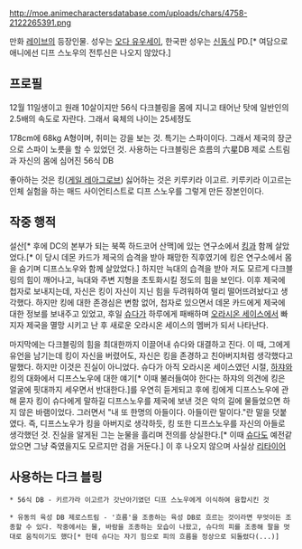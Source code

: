 http://moe.animecharactersdatabase.com/uploads/chars/4758-2122265391.png

만화 [[레이브]]의 등장인물. 성우는 [[오다 유우세이]], 한국판 성우는 [[신동식]] PD.[* 여담으로 애니에선 디프 스노우의 전투신은 나오지 않았다.]

== 프로필 ==
12월 11일생이고 원래 10살이지만 56식 다크블링을 몸에 지니고 태어난 탓에 일반인의 2.5배의 속도로 자란다. 그래서 육체의 나이는 25세정도

178cm에 68kg A형이며, 취미는 강을 보는 것. 특기는 스파이이다. 그래서 제국의 장군으로 스파이 노릇을 할 수 있었던 것. 사용하는 다크블링은 흐름의 六星DB 제로 스트림과 자신의 몸에 심어진 56식 DB

좋아하는 것은 킹([[게일 레아그로브]]) 싫어하는 것은 키루키라 이고르. 키루키라 이고르는 인체 실험을 하는 매드 사이언티스트로 디프 스노우를 그렇게 만든 장본인이다.

== 작중 행적 ==
설산[* 후에 DC의 본부가 되는 북쪽 하드코어 산맥]에 있는 연구소에서 [[킹]]과 함께 살았었다.[* 이 당시 데몬 카드가 제국의 습격을 받아 패망한 직후였기에 킹은 연구소에서 몸을 숨기며 디프스노우와 함께 살았었다.] 하지만 늑대의 습격을 받아 저도 모르게 다크블링의 힘이 깨어나고, 늑대와 주변 지형을 초토화시킬 정도의 힘을 보인다. 이후 제국에 첩자로 보내지는데, 자신은 킹이 자신이 지닌 힘을 두려워하여 멀리 떨어뜨려놨다고 생각했다. 하지만 킹에 대한 존경심은 변함 없어, 첩자로 있으면서 데몬 카드에게 제국에 대한 정보를 보내주고 있었고, 후일 [[슈다]]가 하루에게 패배하며 [[오라시온 세이스]]에서 빠지자 제국을 멸망 시키고 난 후 새로운 오라시온 세이스의 멤버가 되서 나타난다.

마지막에는 다크블링의 힘을 최대한까지 이끌어내 슈다와 대결하고 진다. 이 때, 그에게 유언을 남기는데 킹이 자신을 버렸어도, 자신은 킹을 존경하고 친아버지처럼 생각했다고 말했다. 하지만 이것은 진실이 아니었다. 슈다가 아직 오라시온 세이스였던 시절, [[하쟈]]와 킹의 대화에서 디프스노우에 대한 얘기[* 이때 불러들여야 한다는 하쟈의 의견에 킹은 얼굴에 핏대까지 세우면서 반대한다.]를 우연히 듣게되고 후에 킹에게 디프스노우에 관해 묻자 킹이 슈다에게 말하길 디프스노우를 제국에 보낸 것은 악의 길에 물들었으면 하지 않은 바램이었다. 그러면서 "내 또 한명의 아들이다. 아들이란 말이다."란 말을 덧붙였다. 즉, 디프스노우가 킹을 아버지로 생각하듯, 킹 또한 디프스노우를 자신의 아들로 생각했던 것. 진실을 알게된 그는 눈물을 흘리며 전의를 상실한다.[* 이때 [[슈다]]도 예전같았으면 그냥 죽였을지도 모르지만 검을 거둔다.] 이 후 나오지 않으며 사실상 [[리타이어]]

== 사용하는 다크 블링 ==

 * 56식 DB - 키르가라 이고르가 갓난아기였던 디프 스노우에게 이식하여 융합시킨 것

 * 유동의 육성 DB 제로스트림 - '흐름'을 조종하는 육성 DB로 흐르는 것이라면 무엇이든 조종할 수 있다. 작중에서는 물, 바람을 조종하는 모습이 나왔고, 슈다의 피를 조종해 팔을 멋대로 움직이기도 했다[* 헌데 슈다는 자기 힘으로 피의 흐름을 정상으로 되돌렸다(...)]
